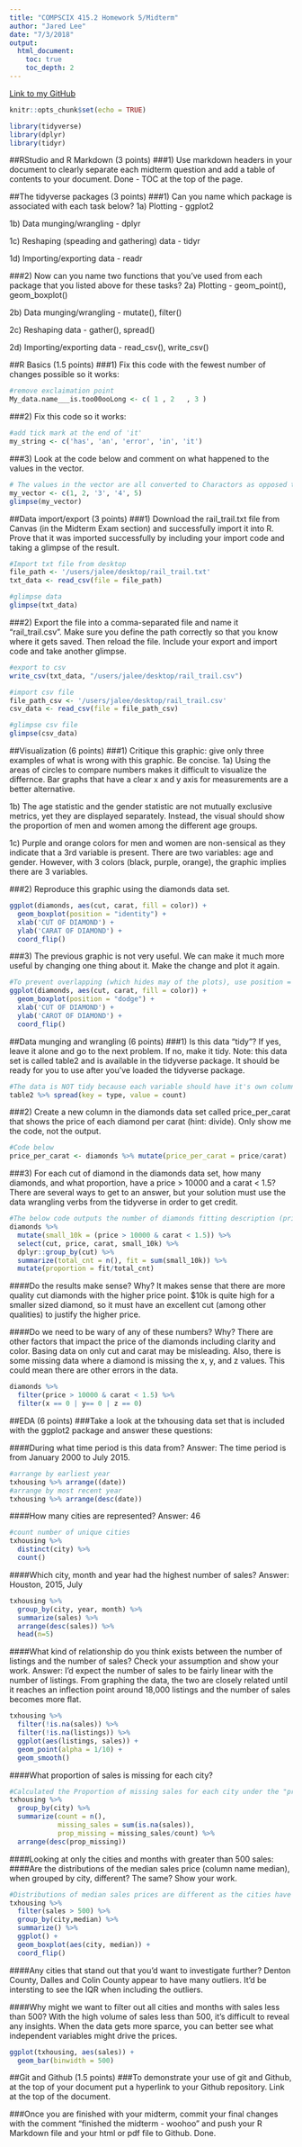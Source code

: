 ```yaml
---
title: "COMPSCIX 415.2 Homework 5/Midterm"
author: "Jared Lee"
date: "7/3/2018"
output:
  html_document:
    toc: true
    toc_depth: 2
---
```

[Link to my GitHub](https://github.com/jar1818/compscix-415-2-assignments)


```r
knitr::opts_chunk$set(echo = TRUE)
```

```r
library(tidyverse)
library(dplyr)
library(tidyr)
```
##RStudio and R Markdown (3 points)
###1) Use markdown headers in your document to clearly separate each midterm question and add a table of contents to your document.
Done - TOC at the top of the page.

##The tidyverse packages (3 points)
###1) Can you name which package is associated with each task below?
1a) Plotting - ggplot2

1b) Data munging/wrangling - dplyr

1c) Reshaping (speading and gathering) data - tidyr

1d) Importing/exporting data - readr

###2) Now can you name two functions that you’ve used from each package that you listed above for these tasks?
2a) Plotting - geom_point(), geom_boxplot()

2b) Data munging/wrangling - mutate(), filter()

2c) Reshaping data - gather(), spread()

2d) Importing/exporting data - read_csv(), write_csv()

##R Basics (1.5 points)
###1) Fix this code with the fewest number of changes possible so it works:
```r
#remove exclaimation point
My_data.name___is.too00ooLong <- c( 1 , 2   , 3 )
```

###2) Fix this code so it works:
```r
#add tick mark at the end of 'it'
my_string <- c('has', 'an', 'error', 'in', 'it')
```

###3) Look at the code below and comment on what happened to the values in the vector.
```r
# The values in the vector are all converted to Charactors as opposed to being Numeric. 
my_vector <- c(1, 2, '3', '4', 5)
glimpse(my_vector)
```


##Data import/export (3 points)
###1) Download the rail_trail.txt file from Canvas (in the Midterm Exam section) and successfully import it into R. Prove that it was imported successfully by including your import code and taking a glimpse of the result.
```r
#Import txt file from desktop
file_path <- '/users/jalee/desktop/rail_trail.txt'
txt_data <- read_csv(file = file_path)

#glimpse data
glimpse(txt_data)
```


###2) Export the file into a comma-separated file and name it “rail_trail.csv”. Make sure you define the path correctly so that you know where it gets saved. Then reload the file. Include your export and import code and take another glimpse.
```r
#export to csv
write_csv(txt_data, "/users/jalee/desktop/rail_trail.csv")

#import csv file
file_path_csv <- '/users/jalee/desktop/rail_trail.csv'
csv_data <- read_csv(file = file_path_csv)

#glimpse csv file
glimpse(csv_data)
```

##Visualization (6 points)
###1) Critique this graphic: give only three examples of what is wrong with this graphic. Be concise.
1a) Using the areas of circles to compare numbers makes it difficult to visualize the differnce. Bar graphs that have a clear x and y axis for measurements are a better alternative.  

1b) The age statistic and the gender statistic are not mutually exclusive metrics, yet they are displayed separately. Instead, the visual should show the proportion of men and women among the different age groups. 

1c) Purple and orange colors for men and women are non-sensical as they indicate that a 3rd variable is present. There are two variables: age and gender. However, with 3 colors (black, purple, orange), the graphic implies there are 3 variables. 

###2) Reproduce this graphic using the diamonds data set.
```r
ggplot(diamonds, aes(cut, carat, fill = color)) +
  geom_boxplot(position = "identity") +
  xlab('CUT OF DIAMOND') +
  ylab('CARAT OF DIAMOND') +
  coord_flip()
```

###3) The previous graphic is not very useful. We can make it much more useful by changing one thing about it. Make the change and plot it again.

```r
#To prevent overlapping (which hides may of the plots), use position = dodge to separate them. 
ggplot(diamonds, aes(cut, carat, fill = color)) +
  geom_boxplot(position = "dodge") +
  xlab('CUT OF DIAMOND') +
  ylab('CAROT OF DIAMOND') +
  coord_flip()
```

##Data munging and wrangling (6 points)
###1) Is this data “tidy”? If yes, leave it alone and go to the next problem. If no, make it tidy. Note: this data set is called table2 and is available in the tidyverse package. It should be ready for you to use after you’ve loaded the tidyverse package.
```r
#The data is NOT tidy because each variable should have it's own column, thus making each row represent one observation. 
table2 %>% spread(key = type, value = count)
```

###2) Create a new column in the diamonds data set called price_per_carat that shows the price of each diamond per carat (hint: divide). Only show me the code, not the output.
```r
#Code below
price_per_carat <- diamonds %>% mutate(price_per_carat = price/carat)
```


###3) For each cut of diamond in the diamonds data set, how many diamonds, and what proportion, have a price > 10000 and a carat < 1.5? There are several ways to get to an answer, but your solution must use the data wrangling verbs from the tidyverse in order to get credit.

```r
#The below code outputs the number of diamonds fitting description (price > 10k, carat < 1.5) and proportion by cut. 
diamonds %>% 
  mutate(small_10k = (price > 10000 & carat < 1.5)) %>%
  select(cut, price, carat, small_10k) %>%
  dplyr::group_by(cut) %>%
  summarize(total_cnt = n(), fit = sum(small_10k)) %>%
  mutate(proportion = fit/total_cnt)
```

####Do the results make sense? Why? 
It makes sense that there are more quality cut diamonds with the higher price point. $10k is quite high for a smaller sized diamond, so it must have an excellent cut (among other qualities) to justify the higher price. 

####Do we need to be wary of any of these numbers? Why?
There are other factors that impact the price of the diamonds including clarity and color. Basing data on only cut and carat may be misleading. Also, there is some missing data where a diamond is missing the x, y, and z values. This could mean there are other errors in the data.

```r
diamonds %>%
  filter(price > 10000 & carat < 1.5) %>%
  filter(x == 0 | y== 0 | z == 0)
```


##EDA (6 points)
###Take a look at the txhousing data set that is included with the ggplot2 package and answer these questions:

####During what time period is this data from?
Answer: The time period is from January 2000 to July 2015.
```r
#arrange by earliest year
txhousing %>% arrange((date))
#arrange by most recent year
txhousing %>% arrange(desc(date))
```

####How many cities are represented?
Answer: 46
```r
#count number of unique cities
txhousing %>% 
  distinct(city) %>%
  count()
```

####Which city, month and year had the highest number of sales?
Answer: Houston, 2015, July
```r
txhousing %>%
  group_by(city, year, month) %>%
  summarize(sales) %>%
  arrange(desc(sales)) %>%
  head(n=5)
```

####What kind of relationship do you think exists between the number of listings and the number of sales? Check your assumption and show your work.
Answer: I'd expect the number of sales to be fairly linear with the number of listings. From graphing the data, the two are closely related until it reaches an inflection point around 18,000 listings and the number of sales becomes more flat. 
```r
txhousing %>% 
  filter(!is.na(sales)) %>%
  filter(!is.na(listings)) %>%
  ggplot(aes(listings, sales)) +
  geom_point(alpha = 1/10) +
  geom_smooth()
```

####What proportion of sales is missing for each city?
```r
#Calculated the Proportion of missing sales for each city under the "prop_missing" column.
txhousing %>%
  group_by(city) %>%
  summarize(count = n(),
            missing_sales = sum(is.na(sales)),
            prop_missing = missing_sales/count) %>% 
  arrange(desc(prop_missing))
```


####Looking at only the cities and months with greater than 500 sales:
####Are the distributions of the median sales price (column name median), when grouped by city, different? The same? Show your work.
```r
#Distributions of median sales prices are different as the cities have differing interquartile ranges. 
txhousing %>%
  filter(sales > 500) %>%
  group_by(city,median) %>%
  summarize() %>%
  ggplot() +
  geom_boxplot(aes(city, median)) +
  coord_flip()
```

####Any cities that stand out that you’d want to investigate further?
Denton County, Dalles and Colin County appear to have many outliers. It'd be intersting to see the IQR when including the outliers. 

####Why might we want to filter out all cities and months with sales less than 500?
With the high volume of sales less than 500, it's difficult to reveal any insights. When the data gets more sparce, you can better see what independent variables might drive the prices. 
```r
ggplot(txhousing, aes(sales)) + 
  geom_bar(binwidth = 500)

```


##Git and Github (1.5 points)
###To demonstrate your use of git and Github, at the top of your document put a hyperlink to your Github repository.
Link at the top of the document.

###Once you are finished with your midterm, commit your final changes with the comment “finished the midterm - woohoo” and push your R Markdown file and your html or pdf file to Github.
Done.
